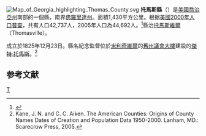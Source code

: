 {{noteTA
|T=zh-hans:托马斯县 (佐治亚州);zh-hk:托馬斯縣 (喬治亞州);zh-tw:托馬斯郡 (喬治亞州);
}}

{{Otheruses|托馬斯縣|subject=美國喬治亞州的一個縣|other=同名的縣}}
[[File:Map_of_Georgia_highlighting_Thomas_County.svg|right]]
'''托馬斯縣'''（{{lang-en|Thomas County}}）是[[美國|美國]][[喬治亞州|喬治亞州]]南部的一個縣，南界[[佛羅里達州|佛羅里達州]]。面積1,430平方公里。根据[[美國2000年人口普查|美國2000年人口普查]]，共有人口42,737人，2005年人口為44,692人。<ref>{{Cite web |url=http://www.census.gov/popest/counties/CO-EST2005-01.html |title=存档副本 |access-date=2007-05-13 |archive-url=https://web.archive.org/web/20070407060250/http://www.census.gov/popest/counties/CO-EST2005-01.html |archive-date=2007-04-07 |dead-url=yes }}</ref>縣治[[托馬斯維爾_(喬治亞州)|托馬斯維爾]]（Thomasville）。

成立於1825年12月23日。縣名紀念監督位於[[米利奇維爾|米利奇維爾]]的[[喬治亞州州議會大樓|舊州議會大樓]]建設的[[傑特·托馬斯|傑特·托馬斯]]。<ref>Kane, J. N. and C. C. Aiken. The American Counties: Origins of County Names Dates of Creation and Population Data 1950-2000. Lanham, MD.: Scarecrow Press, 2005.</ref>

==参考文献==
<div class="references-small">
<references />
</div>
{{托馬斯縣 (喬治亞州)}}
{{佐治亚州}}
[[Category:佐治亚州行政区划|T]]